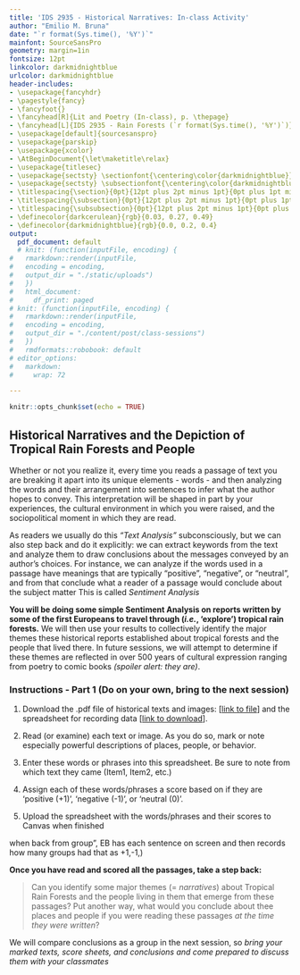 ```yaml
---
title: 'IDS 2935 - Historical Narratives: In-class Activity'
author: "Emilio M. Bruna"
date: "`r format(Sys.time(), '%Y')`"
mainfont: SourceSansPro
geometry: margin=1in
fontsize: 12pt
linkcolor: darkmidnightblue
urlcolor: darkmidnightblue
header-includes:
- \usepackage{fancyhdr}
- \pagestyle{fancy}
- \fancyfoot{}
- \fancyhead[R]{Lit and Poetry (In-class), p. \thepage}
- \fancyhead[L]{IDS 2935 - Rain Forests (`r format(Sys.time(), '%Y')`)}
- \usepackage[default]{sourcesanspro}
- \usepackage{parskip}
- \usepackage{xcolor}
- \AtBeginDocument{\let\maketitle\relax}
- \usepackage{titlesec}
- \usepackage{sectsty} \sectionfont{\centering\color{darkmidnightblue}}
- \usepackage{sectsty} \subsectionfont{\centering\color{darkmidnightblue}}
- \titlespacing{\section}{0pt}{12pt plus 2pt minus 1pt}{0pt plus 1pt minus 1pt}
- \titlespacing{\subsection}{0pt}{12pt plus 2pt minus 1pt}{0pt plus 1pt minus 1pt}
- \titlespacing{\subsubsection}{0pt}{12pt plus 2pt minus 1pt}{0pt plus 1pt minus 1pt}
- \definecolor{darkcerulean}{rgb}{0.03, 0.27, 0.49}
- \definecolor{darkmidnightblue}{rgb}{0.0, 0.2, 0.4}
output:
  pdf_document: default
  # knit: (function(inputFile, encoding) {
#   rmarkdown::render(inputFile, 
#   encoding = encoding, 
#   output_dir = "./static/uploads")
#   })
#   html_document:
#     df_print: paged
# knit: (function(inputFile, encoding) {
#   rmarkdown::render(inputFile,
#   encoding = encoding,
#   output_dir = "./content/post/class-sessions")
#   })
#   rmdformats::robobook: default
# editor_options: 
#   markdown: 
#     wrap: 72

---
```


```r
knitr::opts_chunk$set(echo = TRUE)
```

## Historical Narratives and the Depiction of Tropical Rain Forests and People    
\vspace{0.3cm}

Whether or not you realize it, every time you reads a passage of text you are breaking it apart into its unique elements - words - and then analyzing the words and their arrangement into sentences to infer what the author hopes to convey. This interpretation will be shaped in part by your experiences, the cultural environment in which you were raised, and the sociopolitical moment in which they are read.  

As readers we usually do this *"Text Analysis"* subconsciously, but we can also step back and do it explicitly: we can extract keywords from the text and analyze them to draw conclusions about the messages conveyed by an author's choices. For instance, we can analyze if the words used in a passage have meanings that are typically "positive", "negative", or "neutral", and from that conclude what a reader of a passage would conclude about the subject matter This is called *Sentiment Analysis*

**You will be doing some simple Sentiment Analysis on reports written by some of the first Europeans to travel through (_i.e._, 'explore') tropical rain forests.** We will then use your results to collectively identify the major themes these historical reports established about tropical forests and the people that lived there. In future sessions, we will attempt to determine if these themes are reflected in over 500 years of cultural expression ranging from poetry to comic books _(spoiler alert: they are)_.

### Instructions - Part 1 (Do on your own, bring to the next session)  

1. Download the .pdf file of historical texts and images: [[link to file](https://ids2935.netlify.app/uploads/historical_narratives.pdf)] and the spreadsheet for recording data [[link to download](https://ids2935.netlify.app/uploads/narrative_score_sheet.xlsx)].

1. Read (or examine) each text or image. As you do so, mark or note especially powerful descriptions of places, people, or behavior. 

1. Enter these words or phrases into this spreadsheet. Be sure to note from which text they came (Item1, Item2, etc.)

1. Assign each of these words/phrases a score based on if they are 'positive (+1)', 'negative (-1)', or 'neutral (0)'.

1. Upload the spreadsheet with the words/phrases and their scores to Canvas when finished


<!-- Were there any words or phrases whole group agreed on? Any that you disagreed on? -->
when back from group", EB has each sentence on screen and then records how many groups had that as +1,-1,) 
   
<!-- 5. Sometimes the things _left out_ by the author are as informative as the things they _did_ say. Can you infer anything from what *wasn't* said? -->


**Once you have read and scored all the passages, take a step back: ** 

> Can you identify some major themes (= *narratives*) about Tropical Rain Forests and the people living in them that emerge from these passages? Put another way, what would you conclude about thee places and people if you were reading these passages *at the time they were written*? 

We will compare conclusions as a group in the next session, so _bring your marked texts, score sheets, and conclusions and come prepared to discuss them with your classmates_

<!-- **<<revision for v 2.0; we got through only part 1. if you delete the lecture slide and do it as a video, you might get through the lit. but I rec doing part 1 only, then doing the lit/poetry as part of culture.>>** -->
